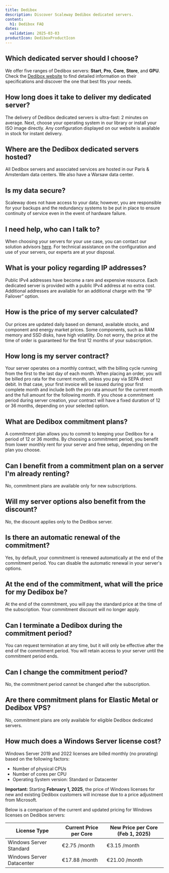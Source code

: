 ```yaml
---
title: Dedibox
description: Discover Scaleway Dedibox dedicated servers.
content:
  h1: Dedibox FAQ
dates:
  validation: 2025-03-03
productIcon: DediboxProductIcon
---
```


## Which dedicated server should I choose?
We offer five ranges of Dedibox servers: **Start**, **Pro**, **Core**, **Store**, and **GPU**. Check the [Dedibox website](https://www.scaleway.com/en/dedibox/) to find detailed information on their specifications and discover the one that best fits your needs.

## How long does it take to deliver my dedicated server?
The delivery of Dedibox dedicated servers is ultra-fast: 2 minutes on average. Next, choose your operating system in our library or install your ISO image directly. Any configuration displayed on our website is available in stock for instant delivery.

## Where are the Dedibox dedicated servers hosted?
All Dedibox servers and associated services are hosted in our Paris & Amsterdam data centers. We also have a Warsaw data center.

## Is my data secure?
Scaleway does not have access to your data; however, you are responsible for your backups and the redundancy systems to be put in place to ensure continuity of service even in the event of hardware failure.

## I need help, who can I talk to?
When choosing your servers for your use case, you can contact our solution advisors [here](https://www.scaleway.com/en/contact/). For technical assistance on the configuration and use of your servers, our experts are at your disposal.

## What is your policy regarding IP addresses?
Public IPv4 addresses have become a rare and expensive resource. Each dedicated server is provided with a public IPv4 address at no extra cost. Additional addresses are available for an additional charge with the “IP Failover” option.

## How is the price of my server calculated?
Our prices are updated daily based on demand, available stocks, and component and energy market prices. Some components, such as RAM memory and SSD disks, have high volatility. Do not worry, the price at the time of order is guaranteed for the first 12 months of your subscription.

## How long is my server contract?
Your server operates on a monthly contract, with the billing cycle running from the first to the last day of each month. When placing an order, you will be billed pro rata for the current month, unless you pay via SEPA direct debit. In that case, your first invoice will be issued during your first complete month and include both the pro rata amount for the current month and the full amount for the following month.
<Message type="note">
  If you chose a commitment period during server creation, your contract will have a fixed duration of 12 or 36 months, depending on your selected option.
</Message>

## What are Dedibox commitment plans?
A commitment plan allows you to commit to keeping your Dedibox for a period of 12 or 36 months. By choosing a commitment period, you benefit from lower monthly rent for your server and free setup, depending on the plan you choose.

## Can I benefit from a commitment plan on a server I'm already renting?
No, commitment plans are available only for new subscriptions.

## Will my server options also benefit from the discount?
No, the discount applies only to the Dedibox server.

## Is there an automatic renewal of the commitment?
Yes, by default, your commitment is renewed automatically at the end of the commitment period. You can disable the automatic renewal in your server's options.

## At the end of the commitment, what will the price for my Dedibox be?
At the end of the commitment, you will pay the standard price at the time of the subscription. Your commitment discount will no longer apply.

## Can I terminate a Dedibox during the commitment period?
You can request termination at any time, but it will only be effective after the end of the commitment period. You will retain access to your server until the commitment period ends.

## Can I change the commitment period?
No, the commitment period cannot be changed after the subscription.

## Are there commitment plans for Elastic Metal or Dedibox VPS?
No, commitment plans are only available for eligible Dedibox dedicated servers.

## How much does a Windows Server license cost?

Windows Server 2019 and 2022 licenses are billed monthly (no prorating) based on the following factors:
- Number of physical CPUs
- Number of cores per CPU
- Operating System version: Standard or Datacenter

**Important:**
Starting **February 1, 2025**, the price of Windows licenses for new and existing Dedibox customers will increase due to a price adjustment from Microsoft.

Below is a comparison of the current and updated pricing for Windows licenses on Dedibox servers:

| **License Type**           | **Current Price per Core** | **New Price per Core (Feb 1, 2025)** |
|----------------------------|----------------------------|--------------------------------------|
| Windows Server Standard    | €2.75 /month              | €3.15 /month                         |
| Windows Server Datacenter  | €17.88 /month             | €21.00 /month                        |
